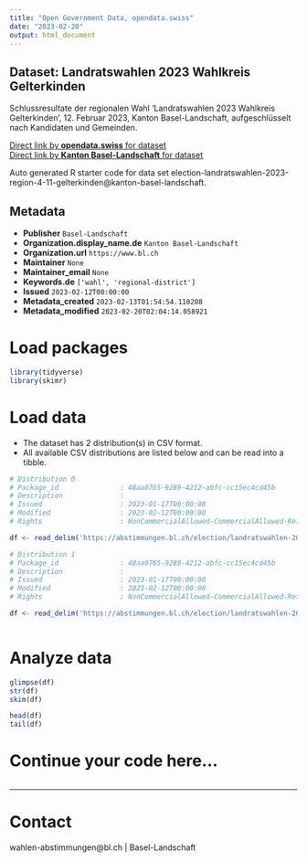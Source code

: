 ```yaml
---
title: "Open Government Data, opendata.swiss"
date: "2023-02-20"
output: html_document
---
```


## Dataset: Landratswahlen 2023 Wahlkreis Gelterkinden

Schlussresultate der regionalen Wahl 'Landratswahlen 2023 Wahlkreis Gelterkinden', 12. Februar 2023, Kanton Basel-Landschaft, aufgeschlüsselt nach Kandidaten und Gemeinden.

[Direct link by **opendata.swiss** for dataset](https://opendata.swiss/de/dataset/landratswahlen-2023-wahlkreis-gelterkinden)<br>
[Direct link by **Kanton Basel-Landschaft** for dataset](https://abstimmungen.bl.ch/election/landratswahlen-2023-region-4-11-gelterkinden/data)

Auto generated R starter code for data set election-landratswahlen-2023-region-4-11-gelterkinden@kanton-basel-landschaft.

## Metadata

- **Publisher** `Basel-Landschaft`
- **Organization.display_name.de** `Kanton Basel-Landschaft`
- **Organization.url** `https://www.bl.ch`
- **Maintainer** `None`
- **Maintainer_email** `None`
- **Keywords.de** `['wahl', 'regional-district']`
- **Issued** `2023-02-12T00:00:00`
- **Metadata_created** `2023-02-13T01:54:54.110208`
- **Metadata_modified** `2023-02-20T02:04:14.058921`


# Load packages

```r

library(tidyverse)
library(skimr)

```

# Load data

-   The dataset has 2 distribution(s) in CSV format.
-   All available CSV distributions are listed below and can be read into a tibble.

```r

# Distribution 0
# Package_id               : 48aa0765-9289-4212-abfc-cc15ec4cd45b
# Description              : 
# Issued                   : 2023-01-17T00:00:00
# Modified                 : 2023-02-12T00:00:00
# Rights                   : NonCommercialAllowed-CommercialAllowed-ReferenceRequired

df <- read_delim('https://abstimmungen.bl.ch/election/landratswahlen-2023-region-4-11-gelterkinden/data-parties-csv')

# Distribution 1
# Package_id               : 48aa0765-9289-4212-abfc-cc15ec4cd45b
# Description              : 
# Issued                   : 2023-01-17T00:00:00
# Modified                 : 2023-02-12T00:00:00
# Rights                   : NonCommercialAllowed-CommercialAllowed-ReferenceRequired

df <- read_delim('https://abstimmungen.bl.ch/election/landratswahlen-2023-region-4-11-gelterkinden/data-csv')



```

# Analyze data

```r

glimpse(df)
str(df)
skim(df)

head(df)
tail(df)

```

# Continue your code here...

```r

```

------------------------------------------------------------------------

# Contact

wahlen-abstimmungen@bl.ch | Basel-Landschaft
